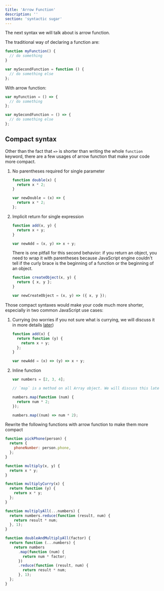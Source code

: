 ```yaml
---
title: 'Arrow Function'
description: ''
section: 'syntactic sugar'
---
```


The next syntax we will talk about is arrow function.

The traditional way of declaring a function are:

```js live
function myFunction() {
  // do something
}

var mySecondFunction = function () {
  // do something else
};
```

With arrow function:

```js live
var myFunction = () => {
  // do something
};

var mySecondFunction = () => {
  // do something else
};
```

## Compact syntax

Other than the fact that `=>` is shorter than writing the whole `function` keyword, there are a few usages of arrow function that make your code more compact.

1. No parentheses required for single parameter

   ```js live
   function double(x) {
     return x * 2;
   }

   var newDouble = (x) => {
     return x * 2;
   };
   ```

1. Implicit return for single expression

   ```js live
   function add(x, y) {
     return x + y;
   }

   var newAdd = (x, y) => x + y;
   ```

   There is one pitfall for this second behavior: if you return an object, you need to wrap it with parentheses because JavaScript engine couldn't tell if the curly brace is the beginning of a function or the beginning of an object.

   ```js live
   function createObject(x, y) {
     return { x, y };
   }

   var newCreateObject = (x, y) => ({ x, y });
   ```

Those compact syntaxes would make your code much more shorter, especially in two common JavaScript use cases:

1. Currying (no worries if you not sure what is currying, we will discuss it in more details [later](/js-the-react-parts/closure#currying-with-closure))

   ```js live
   function add(x) {
     return function (y) {
       return x + y;
     };
   }

   var newAdd = (x) => (y) => x + y;
   ```

1. Inline function

   ```js live
   var numbers = [2, 3, 4];

   // `map` is a method on all Array object. We will discuss this later.

   numbers.map(function (num) {
     return num * 2;
   });

   numbers.map((num) => num * 2);
   ```

<Exercise title="Exercise">

Rewrite the following functions with arrow function to make them more compact

```js live
function pickPhone(person) {
  return {
    phoneNumber: person.phone,
  };
}

function multiply(x, y) {
  return x * y;
}

function multiplyCurry(x) {
  return function (y) {
    return x * y;
  };
}

function multiplyAll(...numbers) {
  return numbers.reduce(function (result, num) {
    return result * num;
  }, 1);
}

function doubleAndMultiplyAll(factor) {
  return function (...numbers) {
    return numbers
      .map(function (num) {
        return num * factor;
      })
      .reduce(function (result, num) {
        return result * num;
      }, 1);
  };
}
```

</Exercise>
